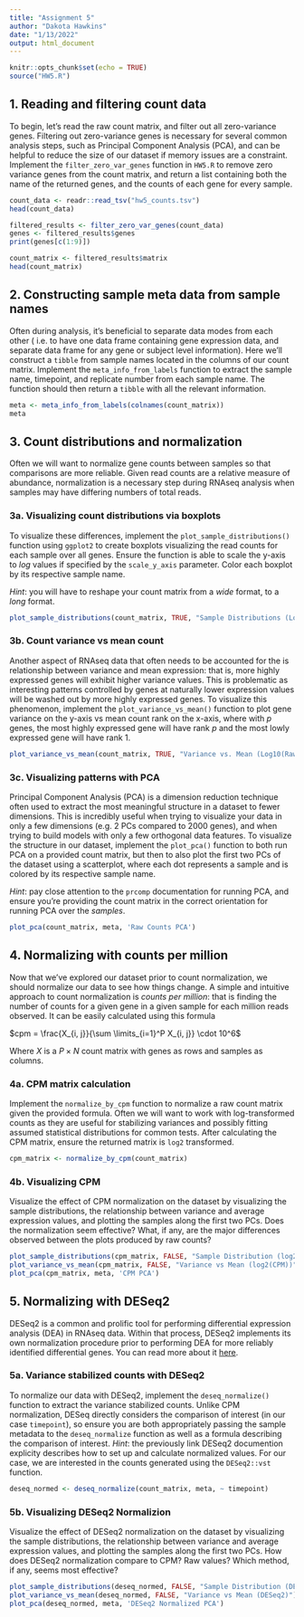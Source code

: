 ```yaml
---
title: "Assignment 5"
author: "Dakota Hawkins"
date: "1/13/2022"
output: html_document
---
```


```r
knitr::opts_chunk$set(echo = TRUE)
source("HW5.R")
```

## 1.  Reading and filtering count data

To begin, let's read the raw count matrix, and filter out all zero-variance genes.
Filtering out zero-variance genes is necessary for several common analysis steps,
such as Principal Component Analysis (PCA), and can be helpful to reduce the
size of our dataset if memory issues are a constraint. Implement the
`filter_zero_var_genes` function in `HW5.R` to remove zero variance genes from
the count matrix, and return a list containing both the name of the returned genes,
and the counts of each gene for every sample.

```r
count_data <- readr::read_tsv("hw5_counts.tsv")
head(count_data)
```
```r
filtered_results <- filter_zero_var_genes(count_data)
genes <- filtered_results$genes
print(genes[c(1:9)])
```
```r
count_matrix <- filtered_results$matrix
head(count_matrix)
```

## 2. Constructing sample meta data from sample names
Often during analysis, it's beneficial to separate data modes from each other (
i.e. to have one data frame containing gene expression data, and separate data
frame for any gene or subject level information). Here we'll construct a `tibble`
from sample names located in the columns of our count matrix. Implement the 
`meta_info_from_labels` function to extract the sample name, timepoint, and
replicate number from each sample name. The function should then return a
`tibble` with all the relevant information.
```r
meta <- meta_info_from_labels(colnames(count_matrix))
meta
```

## 3. Count distributions and normalization
Often we will want to normalize gene counts between samples so that comparisons
are more reliable. Given read counts are a relative measure of abundance,
normalization is a necessary step during RNAseq analysis when samples may have
differing numbers of total reads. 

### 3a. Visualizing count distributions via boxplots 
To visualize these differences, implement the
`plot_sample_distributions()` function using `ggplot2` to create boxplots 
visualizing the read counts for each sample over all genes. Ensure the function
is able to scale the y-axis to $log$ values if specified by the `scale_y_axis`
parameter. Color each boxplot by its respective sample name.

*Hint*: you will
have to reshape your count matrix from a _wide_ format, to a _long_ format. 
```r
plot_sample_distributions(count_matrix, TRUE, "Sample Distributions (Log10(Raw Counts))")
```

### 3b. Count variance vs mean count
Another aspect of RNAseq data that often needs to be accounted for the is 
relationship between variance and mean expression: that is, more highly
expressed genes will exhibit higher variance values. This is problematic as
interesting patterns controlled by genes at naturally lower expression values
will be washed out by more highly expressed genes. To visualize this phenomenon,
implement the `plot_variance_vs_mean()` function to plot gene variance on the
y-axis vs mean count rank on the x-axis, where with $p$ genes, the most highly
expressed gene will have rank $p$ and the most lowly expressed gene will have
rank $1$. 
```r
plot_variance_vs_mean(count_matrix, TRUE, "Variance vs. Mean (Log10(Raw Counts))")
```


### 3c. Visualizing patterns with PCA
Principal Component Analysis (PCA) is a dimension reduction technique often used
to extract the most meaningful structure in a dataset to fewer dimensions. This
is incredibly useful when trying to visualize your data in only a few dimensions
(e.g. 2 PCs compared to 2000 genes), and when trying to build models with only
a few orthogonal data features. To visualize the structure in our dataset, 
implement the `plot_pca()` function to both run PCA on a provided count matrix,
but then to also plot the first two PCs of the dataset using a scatterplot,
where each dot represents a sample and is colored by its respective sample name.

*Hint*: pay close attention to the `prcomp` documentation for running PCA, and
ensure you're providing the count matrix in the correct orientation for running
PCA over the _samples_.
```r
plot_pca(count_matrix, meta, 'Raw Counts PCA')
```

## 4. Normalizing with counts per million

Now that we've explored our dataset prior to count normalization, we should 
normalize our data to see how things change. A simple and intuitive approach to
count normalization is _counts per million_: that is finding the number of counts 
for a given gene in a given sample for each million reads observed. It can be
easily calculated using this formula

$cpm = \frac{X_{i, j}}{\sum \limits_{i=1}^P X_{i, j}} \cdot 10^6$

Where $X$ is a $P \times N$ count matrix with genes as rows and samples as
columns.

### 4a. CPM matrix calculation

Implement the `normalize_by_cpm` function to normalize a raw count matrix given
the provided formula. Often we will want to work with log-transformed counts
as they are useful for stabilizing variances and possibly fitting assumed
statistical distributions for common tests. After calculating the CPM matrix,
ensure the returned matrix is `log2` transformed. 
```r
cpm_matrix <- normalize_by_cpm(count_matrix)
```

### 4b. Visualizing CPM 

Visualize the effect of CPM normalization on the dataset by visualizing the
sample distributions, the relationship between variance and average expression
values, and plotting the samples along the first two PCs. Does the normalization
seem effective? What, if any, are the major differences observed between the
plots produced by raw counts?
```r
plot_sample_distributions(cpm_matrix, FALSE, "Sample Distribution (log2(CPM))")
plot_variance_vs_mean(cpm_matrix, FALSE, "Variance vs Mean (log2(CPM))")
plot_pca(cpm_matrix, meta, 'CPM PCA')
```

## 5. Normalizing with DESeq2

DESeq2 is a common and prolific tool for performing differential expression
analysis (DEA) in RNAseq data. Within that process, DESeq2 implements its own
normalization procedure prior to performing DEA for more reliably identified
differential genes. You can read more about it [here](http://bioconductor.org/packages/devel/bioc/vignettes/DESeq2/inst/doc/DESeq2.html#data-transformations-and-visualization).

### 5a. Variance stabilized counts with DESeq2

To normalize our data with DESeq2, implement the `deseq_normalize()` function
to extract the variance stabilized counts. Unlike CPM normalization, DESeq
directly considers the comparison of interest (in our case `timepoint`), so 
ensure you are both appropriately passing the sample metadata to the `deseq_normalize`
function as well as a formula describing the comparison of interest. *Hint*: the
previously link DESeq2 documention explicity describes how to set up and calculate
normalized values. For our case, we are interested in the counts generated using
the `DESeq2::vst` function.
```r
deseq_normed <- deseq_normalize(count_matrix, meta, ~ timepoint)
```

### 5b. Visualizing DESeq2 Normalizion

Visualize the effect of DESeq2 normalization on the dataset by visualizing the
sample distributions, the relationship between variance and average expression
values, and plotting the samples along the first two PCs. How does DESeq2
normalization compare to CPM? Raw values? Which method, if any, seems most
effective?
```r
plot_sample_distributions(deseq_normed, FALSE, "Sample Distribution (DESeq2)")
plot_variance_vs_mean(deseq_normed, FALSE, "Variance vs Mean (DESeq2)")
plot_pca(deseq_normed, meta, 'DESeq2 Normalized PCA')
```

